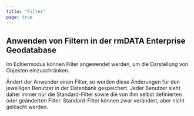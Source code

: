 ```yaml
---
title: "Filter"
page: true
---
```

## Anwenden von Filtern in der rmDATA Enterprise Geodatabase

Im Editiermodus k&#246;nnen Filter angewendet werden, um die Darstellung von Objekten einzuschr&#228;nken.

&#196;ndert der Anwender einen Filter, so werden diese &#196;nderungen f&#252;r den jeweiligen Benutzer in der Datenbank gespeichert. Jeder Benutzer sieht daher immer nur die Standard-Filter sowie die von ihm selbst definierten oder ge&#228;nderten Filter.
<Success>
Standard-Filter k&#246;nnen zwar ver&#228;ndert, aber nicht gel&#246;scht werden.
</Success>

